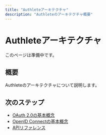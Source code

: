 ```yaml
---
title: "Authleteアーキテクチャ"
description: "Authleteのアーキテクチャ概要"
---
```


# Authleteアーキテクチャ

このページは準備中です。

## 概要

Authleteのアーキテクチャについて説明します。

## 次のステップ

- [OAuth 2.0の基本概念](/ja/concepts/oauth2-basics)
- [OpenID Connectの基本概念](/ja/concepts/oidc-basics)
- [APIリファレンス](/ja/api-reference)
